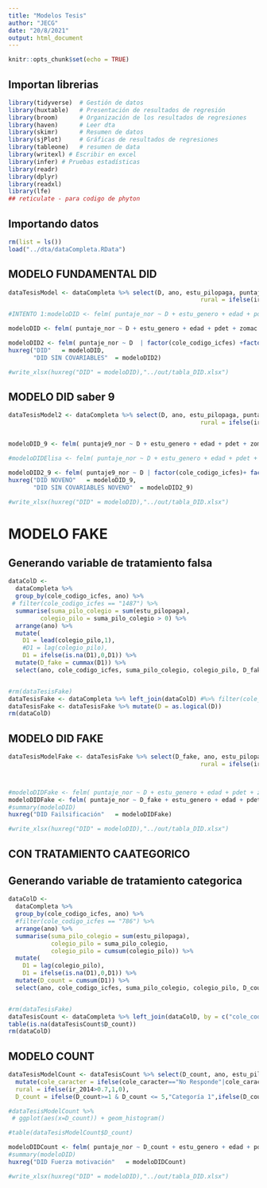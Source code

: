 ```yaml
---
title: "Modelos Tesis"
author: "JECG"
date: "20/8/2021"
output: html_document
---
```


```r
knitr::opts_chunk$set(echo = TRUE)
```

## Importan librerias

```r
library(tidyverse)  # Gestión de datos
library(huxtable)   # Presentación de resultados de regresión
library(broom)      # Organización de los resultados de regresiones
library(haven)      # Leer dta
library(skimr)      # Resumen de datos
library(sjPlot)     # Gráficas de resultados de regresiones
library(tableone)   # resumen de data
library(writexl) # Escribir en excel
library(infer) # Pruebas estadísticas
library(readr)
library(dplyr)
library(readxl)
library(lfe)
## reticulate - para codigo de phyton
```

## Importando datos

```r

rm(list = ls())
load("../dta/dataCompleta.RData")

```


## MODELO FUNDAMENTAL DID
```r

dataTesisModel <- dataCompleta %>% select(D, ano, estu_pilopaga, puntaje_nor, cole_codigo_icfes, estu_genero,edad, fami_tienecomputador, fami_tieneinternet, fami_tienelavadora, pdet, zomac, pdet_zomac, a_d_tot, cole_caracter, ir_2014) %>% mutate(cole_caracter = ifelse(cole_caracter=="No Responde"|cole_caracter=="NO APLICA",NA,cole_caracter),
                                                      rural = ifelse(ir_2014>0.7,1,0)) %>% drop_na()

#INTENTO 1:modeloDID <- felm( puntaje_nor ~ D + estu_genero + edad + pdet + zomac + fami_tienecomputador + fami_tieneinternet | factor(cole_codigo_icfes)+ factor(ano) , data = dataTesisModel)

modeloDID <- felm( puntaje_nor ~ D + estu_genero + edad + pdet + zomac + fami_tienecomputador + fami_tieneinternet+ cole_caracter + a_d_tot + rural + D*estu_genero + D*pdet + D*zomac + D*fami_tienecomputador + D*fami_tieneinternet+ cole_caracter*D +rural*D | factor(cole_codigo_icfes) + factor(ano), data = dataTesisModel)

modeloDID2 <- felm( puntaje_nor ~ D  | factor(cole_codigo_icfes) +factor(ano), data = dataTesisModel)
huxreg("DID"   = modeloDID,
       "DID SIN COVARIABLES"  = modeloDID2)

#write_xlsx(huxreg("DID" = modeloDID),"../out/tabla_DID.xlsx")
```

## MODELO DID saber 9
```r
dataTesisModel2 <- dataCompleta %>% select(D, ano, estu_pilopaga, puntaje9_nor, cole_codigo_icfes, estu_genero,edad, fami_tienecomputador, fami_tieneinternet, fami_tienelavadora, pdet, zomac, pdet_zomac, a_d_tot, cole_caracter, ir_2014) %>% mutate(cole_caracter = ifelse(cole_caracter=="No Responde"|cole_caracter=="NO APLICA",NA,cole_caracter),
                                                      rural = ifelse(ir_2014>0.7,1,0)) %>% drop_na()


modeloDID_9 <- felm( puntaje9_nor ~ D + estu_genero + edad + pdet + zomac + fami_tienecomputador + fami_tieneinternet+ cole_caracter + a_d_tot + rural + D*estu_genero + D*pdet + D*zomac + D*fami_tienecomputador + D*fami_tieneinternet+ cole_caracter*D +rural*D | factor(cole_codigo_icfes) + factor(ano), data = dataTesisModel2)

#modeloDIDElisa <- felm( puntaje_nor ~ D + estu_genero + edad + pdet + zomac + fami_tienecomputador + fami_tieneinternet + D*estu_genero + D*pdet + D*zomac + D*fami_tienecomputador + D*fami_tieneinternet +D*ano+tot_doce_col+ tot_alum_col | factor(ano), data = dataTesisModel)

modeloDID2_9 <- felm( puntaje9_nor ~ D | factor(cole_codigo_icfes)+ factor(ano) , data = dataTesisModel2)
huxreg("DID NOVENO"   = modeloDID_9,
       "DID SIN COVARIABLES NOVENO"  = modeloDID2_9)

#write_xlsx(huxreg("DID" = modeloDID),"../out/tabla_DID.xlsx")
```


# MODELO FAKE
## Generando variable de tratamiento falsa
```r
dataColD <- 
  dataCompleta %>% 
  group_by(cole_codigo_icfes, ano) %>%
 # filter(cole_codigo_icfes == "1487") %>%
  summarise(suma_pilo_colegio = sum(estu_pilopaga),
         colegio_pilo = suma_pilo_colegio > 0) %>% 
  arrange(ano) %>%
  mutate(
    D1 = lead(colegio_pilo,1),
    #D1 = lag(colegio_pilo),
    D1 = ifelse(is.na(D1),0,D1)) %>%
  mutate(D_fake = cummax(D1)) %>%
  select(ano, cole_codigo_icfes, suma_pilo_colegio, colegio_pilo, D_fake)# %>% view()


#rm(dataTesisFake)
dataTesisFake <- dataCompleta %>% left_join(dataColD) #%>% filter(cole_codigo_icfes=="1487")
dataTesisFake <- dataTesisFake %>% mutate(D = as.logical(D))
rm(dataColD)

```

## MODELO DID FAKE
```r
dataTesisModelFake <- dataTesisFake %>% select(D_fake, ano, estu_pilopaga, puntaje_nor, cole_codigo_icfes, estu_genero,edad, fami_tienecomputador, fami_tieneinternet, fami_tienelavadora, pdet, zomac, pdet_zomac, cole_caracter,a_d_tot, ir_2014) %>% filter(ano<2015) %>% mutate(cole_caracter = ifelse(cole_caracter=="No Responde"|cole_caracter=="NO APLICA",NA,cole_caracter),
                                                      rural = ifelse(ir_2014>0.7,1,0))



#modeloDIDFake <- felm( puntaje_nor ~ D + estu_genero + edad + pdet + zomac + fami_tienecomputador + fami_tieneinternet | factor(cole_codigo_icfes)+ factor(ano) , data = dataTesisModelFake)
modeloDIDFake <- felm( puntaje_nor ~ D_fake + estu_genero + edad + pdet + zomac + fami_tienecomputador + fami_tieneinternet+ cole_caracter + a_d_tot + rural + D_fake*estu_genero + D_fake*pdet + D_fake*zomac + D_fake*fami_tienecomputador + D_fake*fami_tieneinternet+ cole_caracter*D_fake +rural*D_fake | factor(cole_codigo_icfes) + factor(ano), data = dataTesisModelFake)
#summary(modeloDID)
huxreg("DID Failsificación"   = modeloDIDFake)

#write_xlsx(huxreg("DID" = modeloDID),"../out/tabla_DID.xlsx")
```


## CON TRATAMIENTO CAATEGORICO
## Generando variable de tratamiento categorica
```r
dataColD <- 
  dataCompleta %>% 
  group_by(cole_codigo_icfes, ano) %>%
  #filter(cole_codigo_icfes == "786") %>%
  arrange(ano) %>%
  summarise(suma_pilo_colegio = sum(estu_pilopaga),
            colegio_pilo = suma_pilo_colegio,
            colegio_pilo = cumsum(colegio_pilo)) %>% 
  mutate(
    D1 = lag(colegio_pilo),
    D1 = ifelse(is.na(D1),0,D1)) %>%
  mutate(D_count = cumsum(D1)) %>%
  select(ano, cole_codigo_icfes, suma_pilo_colegio, colegio_pilo, D_count) 


#rm(dataTesisFake)
dataTesisCount <- dataCompleta %>% left_join(dataColD, by = c("cole_codigo_icfes","ano")) #%>% filter(cole_codigo_icfes=="1487")
table(is.na(dataTesisCount$D_count))
rm(dataColD)

```

## MODELO COUNT
```r
dataTesisModelCount <- dataTesisCount %>% select(D_count, ano, estu_pilopaga, puntaje_nor, cole_codigo_icfes, estu_genero,edad, fami_tienecomputador, fami_tieneinternet, fami_tienelavadora, pdet, zomac, pdet_zomac, cole_caracter,a_d_tot, ir_2014) %>%
  mutate(cole_caracter = ifelse(cole_caracter=="No Responde"|cole_caracter=="NO APLICA",NA,cole_caracter),
  rural = ifelse(ir_2014>0.7,1,0),
  D_count = ifelse(D_count>=1 & D_count <= 5,"Categoría 1",ifelse(D_count>=6 & D_count <= 10,"Categoría 2",ifelse(D_count>=11 & D_count <= 20,"Categoría 3",ifelse(D_count == 0,"Categoría 0","Categoría 4")))))

#dataTesisModelCount %>% 
 # ggplot(aes(x=D_count)) + geom_histogram()

#table(dataTesisModelCount$D_count)

modeloDIDCount <- felm( puntaje_nor ~ D_count + estu_genero + edad + pdet + zomac + fami_tienecomputador + fami_tieneinternet+ cole_caracter + a_d_tot + rural + D_count*estu_genero + D_count*pdet + D_count*zomac + D_count*fami_tienecomputador + D_count*fami_tieneinternet+ cole_caracter*D_count +rural*D_count | factor(cole_codigo_icfes) + factor(ano), data = dataTesisModelCount)
#summary(modeloDID)
huxreg("DID Fuerza motivación"   = modeloDIDCount)

#write_xlsx(huxreg("DID" = modeloDID),"../out/tabla_DID.xlsx")
```

























